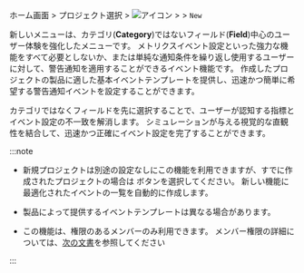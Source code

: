 ホーム画面 > プロジェクト選択 > ![アイコン](/img/ic-sitemap.svg) <Cmdname sid="sitemap" className="uitext" /> > <Cmdname sid="side_event" className="uitext" /> > <Cmdname sid="side_eventSetting" className="uitext" /> <code class="newfunc">New</code>

新しい<Cmdname sid="side_eventSetting" className="uitext" />メニューは、カテゴリ(**Category**)ではないフィールド(**Field**)中心のユーザー体験を強化したメニューです。 メトリクスイベント設定といった強力な機能をすべて必要としないか、または単純な通知条件を繰り返し使用するユーザーに対して、警告通知を適用することができるイベント機能です。 作成したプロジェクトの製品に適した基本イベントテンプレートを提供し、迅速かつ簡単に希望する警告通知イベントを設定することができます。

カテゴリではなくフィールドを先に選択することで、ユーザーが認知する指標とイベント設定の不一致を解消します。 シミュレーションが与える視覚的な直観性を結合して、迅速かつ正確にイベント設定を完了することができます。

:::note

- 新規プロジェクトは別途の設定なしにこの機能を利用できますが、すでに作成されたプロジェクトの場合は<Cmdname sid="BTN07682" className="uitext" /> ボタンを選択してください。 新しい機能に最適化されたイベントの一覧を自動的に作成します。

- 製品によって提供するイベントテンプレートは異なる場合があります。

- この機能は、<Cmdname sid="sms_alert_settings" className="b500" />権限のあるメンバーのみ利用できます。 メンバー権限の詳細については、[次の文書](../project/project-structure#project-auth)を参照してください

:::
